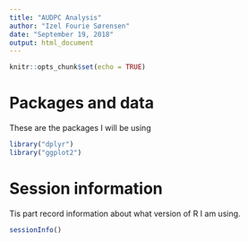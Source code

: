 ```yaml
---
title: "AUDPC Analysis"
author: "Izel Fourie Sørensen"
date: "September 19, 2018"
output: html_document
---
```


```r
knitr::opts_chunk$set(echo = TRUE)
```

# Packages and data

These are the packages I will be using

```r
library("dplyr")
library("ggplot2")
```

# Session information

Tis part record information about what version of R I am using.
```r
sessionInfo()
```

